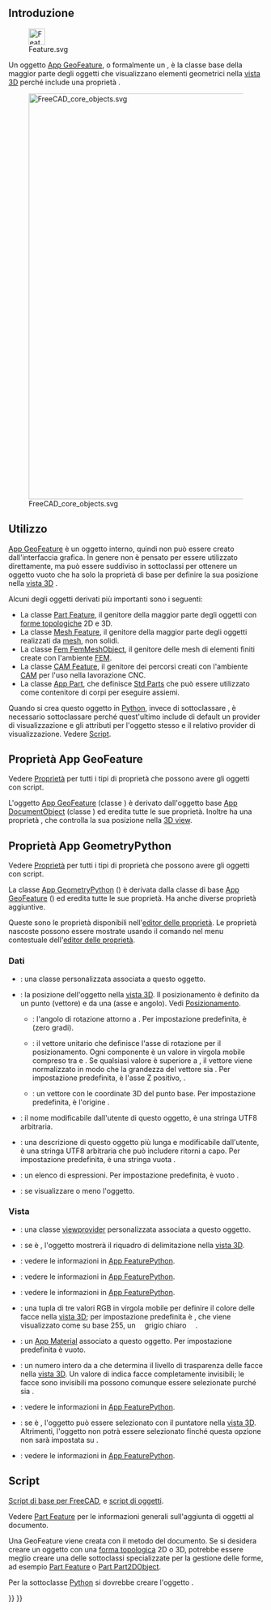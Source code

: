 <languages/>
{{TOCright}}

<span id="Introduction"></span>
== Introduzione ==

[[File:Feature.svg|32px]]

Un oggetto [[App_GeoFeature/it|App GeoFeature]], o formalmente un {{incode|App::GeoFeature}}, è la classe base della maggior parte degli oggetti che visualizzano elementi geometrici nella [[3D_view/it|vista 3D]] perché include una proprietà {{PropertyData/it|Posizionamento}}.

[[File:FreeCAD_core_objects.svg|800px]]

{{Caption|Diagramma semplificato delle relazioni tra gli oggetti principali in FreeCAD}}

<span id="Usage"></span>
==Utilizzo==

[[App_GeoFeature/it|App GeoFeature]] è un oggetto interno, quindi non può essere creato dall'interfaccia grafica. In genere non è pensato per essere utilizzato direttamente, ma può essere suddiviso in sottoclassi per ottenere un oggetto vuoto che ha solo la proprietà di base {{PropertyData|Placement}} per definire la sua posizione nella [[3D_view/it|vista 3D]] .

Alcuni degli oggetti derivati più importanti sono i seguenti:
* La classe [[Part_Feature/it|Part Feature]], il genitore della maggior parte degli oggetti con [[Part_TopoShape/it|forme topologiche]] 2D e 3D.
* La classe [[Mesh_Feature/it|Mesh Feature]], il genitore della maggior parte degli oggetti realizzati da [[Mesh_MeshObject/it|mesh]], non solidi.
* La classe [[FEM_Mesh/it|Fem FemMeshObject]], il genitore delle mesh di elementi finiti create con l'ambiente [[FEM_Workbench/it|FEM]].
* La classe [[CAM_Feature/it|CAM Feature]], il genitore dei percorsi creati con l'ambiente [[CAM_Workbench/it|CAM]] per l'uso nella lavorazione CNC.
* La classe [[App_Part/it|App Part]], che definisce [[Std_Part/it|Std Parts]] che può essere utilizzato come contenitore di corpi per eseguire assiemi.

Quando si crea questo oggetto in [[Python/it|Python]], invece di sottoclassare {{incode|App::GeoFeature}}, è necessario sottoclassare {{incode|App::GeometryPython}} perché quest'ultimo include di default un provider di visualizzazione e gli attributi {{incode|Proxy}} per l'oggetto stesso e il relativo provider di visualizzazione. Vedere [[App_GeoFeature/it#Script|Script]].

<span id="Properties_App_GeoFeature"></span>
== Proprietà App GeoFeature ==

Vedere [[Property/it|Proprietà]] per tutti i tipi di proprietà che possono avere gli oggetti con script.

L'oggetto [[App_GeoFeature/it|App GeoFeature]] (classe {{incode|App::GeoFeature}}) è derivato dall'oggetto base [[App_DocumentObject/it|App DocumentObject]] (classe {{incode|App::DocumentObject}}) ed eredita tutte le sue proprietà. Inoltre ha una proprietà {{PropertyData|Placement}}, che controlla la sua posizione nella [[3D_view|3D view]].

<span id="Properties_App_GeometryPython"></span>
== Proprietà App GeometryPython ==

Vedere [[Property/it|Proprietà]] per tutti i tipi di proprietà che possono avere gli oggetti con script.

La classe [[App_GeoFeature|App GeometryPython]] ({{incode|App::GeometryPython}}) è derivata dalla classe di base [[App_GeoFeature|App GeoFeature]] ({{incode|App::GeoFeature}}) ed eredita tutte le sue proprietà. Ha anche diverse proprietà aggiuntive.

Queste sono le proprietà disponibili nell'[[Property_editor/it|editor delle proprietà]]. Le proprietà nascoste possono essere mostrate usando il comando {{MenuCommand|Mostra nascoste}} nel menu contestuale dell'[[Property_editor/it|editor delle proprietà]].

<span id="Data"></span>
=== Dati ===

{{TitleProperty|Base}}

* {{PropertyData|Proxy|PythonObject|Hidden}}: una classe personalizzata associata a questo oggetto.
* {{PropertyData|Placement|Placement}}: la posizione dell'oggetto nella [[3D_view/it|vista 3D]]. Il posizionamento è definito da un punto {{incode|Base}} (vettore) e da una {{incode|Rotazione}} (asse e angolo). Vedi [[Placement/it|Posizionamento]].
** {{PropertyData|Angle}}: l'angolo di rotazione attorno a {{PropertyData|Axis}}. Per impostazione predefinita, è {{value|0°}} (zero gradi).
** {{PropertyData|Axis}}: il vettore unitario che definisce l'asse di rotazione per il posizionamento. Ogni componente è un valore in virgola mobile compreso tra {{value|0}} e {{value|1}}. Se qualsiasi valore è superiore a {{value|1}}, il vettore viene normalizzato in modo che la grandezza del vettore sia {{value|1}}. Per impostazione predefinita, è l'asse Z positivo, {{value|(0, 0, 1)}}.
** {{PropertyData|Position}}: un vettore con le coordinate 3D del punto base. Per impostazione predefinita, è l'origine {{value|(0, 0, 0)}}.
* {{PropertyData|Label|String}}: il nome modificabile dall'utente di questo oggetto, è una stringa UTF8 arbitraria.
* {{PropertyData|Label2|String|Hidden}}: una descrizione di questo oggetto  più lunga e modificabile dall'utente, è una stringa UTF8 arbitraria che può includere ritorni a capo. Per impostazione predefinita, è una stringa vuota {{value|""}}.
* {{PropertyData|Expression Engine|ExpressionEngine|Hidden}}: un elenco di espressioni. Per impostazione predefinita, è vuoto {{value|[]}}.
* {{PropertyData|Visibility|Bool|Hidden}}: se visualizzare o meno l'oggetto.

<span id="View"></span>
===Vista===

{{TitleProperty|Base}}
* {{PropertyView|Proxy|PythonObject|Hidden}}: una classe [[Viewprovider/it|viewprovider]] personalizzata associata a questo oggetto.

{{TitleProperty|Display Options}}
* {{PropertyView|Bounding Box|Bool}}: se è {{TRUE}}, l'oggetto mostrerà il riquadro di delimitazione nella [[3D_view/it|vista 3D]].
* {{PropertyView|Display Mode|Enumeration|Enumeration}}: vedere le informazioni in [[App_FeaturePython/it|App FeaturePython]].
* {{PropertyView|Show In Tree|Bool}}: vedere le informazioni in [[App_FeaturePython/it|App FeaturePython]].
* {{PropertyView|Visibility|Bool}}: vedere le informazioni in [[App_FeaturePython/it|App FeaturePython]].

{{TitleProperty|Object Style}}
* {{PropertyView|Shape Color|Color}}: una tupla di tre valori RGB in virgola mobile {{value|(r,g,b)}} per definire il colore delle facce nella [[3D_view/it|vista 3D]]; per impostazione predefinita è {{value|(0.8, 0.8, 0.8)}}, che viene visualizzato come {{value|[204, 204, 204]}} su base 255, un <span style=" background-color:# ccc; width: 3em; height: 12pt; padding: 2px 1em 2px;"> grigio chiaro </span>.
* {{PropertyView|Shape Material|Material|Hidden}}: un [[App_Material/it|App Material]] associato a questo oggetto. Per impostazione predefinita è vuoto.
* {{PropertyView|Transparency|Percent}}: un numero intero da {{value|0}} a {{value|100}} che determina il livello di trasparenza delle facce nella [[3D_view/it|vista 3D]]. Un valore di {{value|100}} indica facce completamente invisibili; le facce sono invisibili ma possono comunque essere selezionate purché {{PropertyView|Selectable}} sia {{TRUE}}.

{{TitleProperty|Selection}}
* {{PropertyView|On Top When Selected|Enumeration}}: vedere le informazioni in [[App_FeaturePython/it|App FeaturePython]].
* {{PropertyView|Selectable|Bool}}: se è {{TRUE}}, l'oggetto può essere selezionato con il puntatore nella [[3D_view/it|vista 3D]]. Altrimenti, l'oggetto non potrà essere selezionato finché questa opzione non sarà impostata su {{TRUE}}.
* {{PropertyView|Selection Style|Enumeration}}: vedere le informazioni in [[App_FeaturePython/it|App FeaturePython]].

<span id="Scripting"></span>
== Script ==

{{Emphasis|Vedere anche:}} [[FreeCAD_Scripting_Basics/it|Script di base per FreeCAD]], e [[Scripted_objects/it|script di oggetti]].

Vedere [[Part_Feature/it|Part Feature]] per le informazioni generali sull'aggiunta di oggetti al documento.

Una GeoFeature viene creata con il metodo {{incode|addObject()}} del documento. Se si desidera creare un oggetto con una [[Part_TopoShape/it|forma topologica]] 2D o 3D, potrebbe essere meglio creare una delle sottoclassi specializzate per la gestione delle forme, ad esempio [[Part_Feature/it|Part Feature]] o [[Part_Part2DObject/it|Part Part2DObject]].

{{Code|code=
import FreeCAD as App

doc = App.newDocument()
obj = App.ActiveDocument.addObject("App::GeoFeature", "Name")
obj.Label = "Custom label"
}}

Per la sottoclasse [[Python/it|Python]] si dovrebbe creare l'oggetto {{incode|App::GeometryPython}}.

{{Code|code=
import FreeCAD as App

doc = App.newDocument()
obj = App.ActiveDocument.addObject("App::GeometryPython", "Name")
obj.Label = "Custom label"
}}


{{Document_objects_navi{{#translation:}}}}
{{Userdocnavi{{#translation:}}}}
